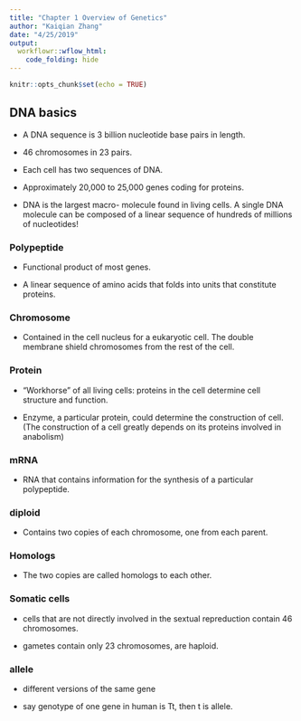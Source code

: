 ```yaml
---
title: "Chapter 1 Overview of Genetics"
author: "Kaiqian Zhang"
date: "4/25/2019"
output:
  workflowr::wflow_html:
    code_folding: hide
---
```



```r
knitr::opts_chunk$set(echo = TRUE)
```

## DNA basics

- A DNA sequence is 3 billion nucleotide base pairs in length.

- 46 chromosomes in 23 pairs.

- Each cell has two sequences of DNA.

- Approximately 20,000 to 25,000 genes coding for proteins. 

- DNA is the largest macro- molecule found in living cells. A single DNA molecule can be composed of a linear sequence of hundreds of millions of nucleotides!

### Polypeptide

- Functional product of most genes.

- A linear sequence of amino acids that folds into units that constitute proteins.

### Chromosome

- Contained in the cell nucleus for a eukaryotic cell. The double membrane shield chromosomes from the rest of the cell.

### Protein

- "Workhorse" of all living cells: proteins in the cell determine cell structure and function.

- Enzyme, a particular protein, could determine the construction of cell. (The construction of a cell greatly depends on its proteins involved in anabolism)

### mRNA

- RNA that contains information for the synthesis of a particular polypeptide.

### diploid

- Contains two copies of each chromosome, one from each parent. 

### Homologs

- The two copies are called homologs to each other.

### Somatic cells

- cells that are not directly involved in the sextual repreduction contain 46 chromosomes.

- gametes contain only 23 chromosomes, are haploid.

### allele

- different versions of the same gene

- say genotype of one gene in human is Tt, then t is allele.  






